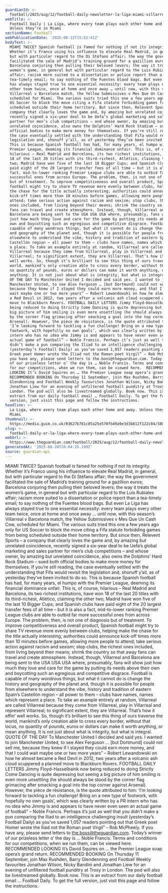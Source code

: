 ```yaml
---
guardianId: >-
  football/2025/aug/12/football-daily-newsletter-la-liga-miami-villarreal-barcelona
webTitle: >-
  Football Daily | La Liga, where every team plays each other home and away.
  Unless they’re in Miami
sectionName: Football
webPublicationDate: '2025-08-12T15:52:41Z'
bodyText: >-
  MIAMI TWICE? Spanish football is famed for nothing if not its integrity.
  Whether it’s Franco using his influence to elevate Real Madrid, in general,
  but with particular regard to the Di Stéfano affair; the way the government
  facilitated the sale of Madrid’s training ground for a gazillion euros;
  Barcelona conjuring then pulling their beloved levers; the way it treats the
  women’s game, in general but with particular regard to the Luis Rubiales
  affair; racism more suited to a dissertation or police report than a
  tea-timely email; to say nothing of the Fuentes blood bags. But even La Liga
  has always stayed true to one essential necessity: every team plays every
  other team twice, once at home and once away … until now, with this season’s
  Villarreal v Barcelona match, the Yellow Submissives v Mes Que Un Cash Cow,
  scheduled for Miami. The various suits tried this one a few years ago only for
  US Soccer to block the move citing a Fifa statute forbidding games from being
  scheduled outside their home territory. But since then, Relevent Sports – a
  company that clearly loves the game and, by amazing but unrelated coincidence,
  recently signed a six-year deal to be Uefa’s global marketing and sales
  partner for men’s club competitions – and whose owner, by amazing but
  unrelated coincidence, also owns the Dolphins’ Hard Rock Stadium – sued both
  official bodies to make more money for themselves. If you’re still reading,
  the case eventually settled with the understanding that Fifa would revisit the
  legislation and, shonuff y’all, as of yesterday they’ve been invited to do so.
  This is because Spanish football has had, for many years, el humpo with the
  Premier League, deeming its financial dominance unfair. This is, of course,
  hilarious – Real Madrid and Barcelona, its two richest institutions, have won
  18 of the last 20 titles with its third-richest, Atlético, claiming the other
  two; Madrid have won five of the last 10 Bigger Cups; and Spanish clubs have
  paid eight of the 20 largest transfer fees of all time – but it is also a
  fact, mid-to-lower ranking Premier League clubs are able to outbid far more
  successful ones from across Europe. The problem, then, is not one of diagnosis
  but of treatment. To improve competitiveness and overall product, Spanish
  football might try to share TV revenue more evenly between clubs, helping make
  the chase for the title actually interesting; authorities could announce
  kick-off times more than 10 minutes before games, allowing more people to
  attend; take serious action against racism and sexism; stop clubs, the richest
  ones included, from living beyond their means; shrink the country so that away
  fans can travel and create atmosphere. Instead, though, Villarreal and
  Barcelona are being sent to the USA USA USA where, presumably, fans will show
  just how much they love and care for the game by putting its needs above their
  own and boycotting such an egregious and competitive disgrace. Football is
  capable of many wondrous things, but what it cannot do is change the history
  and geography of the planet and, though it is possible for people from
  elsewhere to understand the vibe, history and tradition of eastern Spain’s
  Castellón region – all power to them – clubs have names, names which represent
  a place. To take an example entirely at random, Villarreal are called
  Villarreal because they come from Villarreal, play in Villarreal and represent
  Villarreal; to significant extent, they are Villarreal. That’s how it effin’
  well works. So, though it’s brilliant to see this thing of ours traverse the
  world, mankind’s only creation able to cross every border, without that locus,
  no quantity of pounds, euros or dollars can make it worth anything, or mean
  anything. It is not just about what is integrity, but what is integral. QUOTE
  OF THE DAY To Manchester United I decided and said yes. I wanted to join
  Manchester United, to see Alex Ferguson … [but Dortmund] could not sell me,
  because they knew if I stayed they could earn more money, and that I could
  wait maybe one or two more years” – Robert Lewandowski on how he almost became
  a Red Devil in 2012, two years after a volcanic ash cloud scuppered a planned
  move to Blackburn Rovers. FOOTBALL DAILY LETTERS Jimmy Floyd-Hasselbaink now
  being reduced to doing Strictly Come Dancing is quite depressing but seeing a
  big picture of him smiling is even more unsettling (he should always be stood
  by the corner flag grimacing after smacking a goal into the top corner against
  Arsenal). However, the pièce de résistance, is the quote attributed to him:
  ‘I’m looking forward to tackling a fun challenge! Bring on a new type of
  footwork, with hopefully no own goals’, which was clearly written by a PR
  intern who has no idea who Jimmy is and appears to have never even seen an
  actual game of football” – Noble Francis. Perhaps it’s just as well that you
  didn’t make a pun comparing the Iliad to an intelligence challenging insult
  (yesterday’s Football Daily) as you’ve saved 1,057 readers pointing out that
  Greek poet Homer wrote the Iliad not the Roman poet Virgil” – Rob McPheely. If
  you have any, please send letters to the.boss@theguardian.com. Today’s winner
  of our prizeless letter o’ the day is … Noble Francis. Terms and conditions
  for our competitions, when we run them, can be viewed here.  RECOMMENDED
  LOOKING It’s David Squires on … the Premier League soap opera’s grand return.
  RECOMMENDED BOOKING On Thursday 11 September, join Max Rushden, Barry
  Glendenning and Football Weekly favourites Jonathan Wilson, Nicky Bandini and
  Jonathan Liew for an evening of unfiltered football punditry at Troxy in
  London. The pod will also be livestreamed globally. Book now. This is an
  extract from our daily football email … Football Daily. To get the full
  version, just visit this page and follow the instructions.
headline: >-
  La Liga, where every team plays each other home and away. Unless they’re in
  Miami
thumbnail: >-
  https://media.guim.co.uk/03627b781c05a25e578fb49a9e3d3b812f122c04/380_0_2142_1714/500.jpg
slug: >-
  football-daily-or-la-liga-where-every-team-plays-each-other-home-and-away-unless-theyre-in-miami
webUrl: >-
  https://www.theguardian.com/football/2025/aug/12/football-daily-newsletter-la-liga-miami-villarreal-barcelona
generatedAt: '2025-08-28T20:04:25.199Z'
source: guardian-api
---
```

MIAMI TWICE? Spanish football is famed for nothing if not its integrity. Whether it’s Franco using his influence to elevate Real Madrid, in general, but with particular regard to the Di Stéfano affair; the way the government facilitated the sale of Madrid’s training ground for a gazillion euros; Barcelona conjuring then pulling their beloved levers; the way it treats the women’s game, in general but with particular regard to the Luis Rubiales affair; racism more suited to a dissertation or police report than a tea-timely email; to say nothing of the Fuentes blood bags. But even La Liga has always stayed true to one essential necessity: every team plays every other team twice, once at home and once away … until now, with this season’s Villarreal v Barcelona match, the Yellow Submissives v Mes Que Un Cash Cow, scheduled for Miami. The various suits tried this one a few years ago only for US Soccer to block the move citing a Fifa statute forbidding games from being scheduled outside their home territory. But since then, Relevent Sports – a company that clearly loves the game and, by amazing but unrelated coincidence, recently signed a six-year deal to be Uefa’s global marketing and sales partner for men’s club competitions – and whose owner, by amazing but unrelated coincidence, also owns the Dolphins’ Hard Rock Stadium – sued both official bodies to make more money for themselves. If you’re still reading, the case eventually settled with the understanding that Fifa would revisit the legislation and, shonuff y’all, as of yesterday they’ve been invited to do so. This is because Spanish football has had, for many years, el humpo with the Premier League, deeming its financial dominance unfair. This is, of course, hilarious – Real Madrid and Barcelona, its two richest institutions, have won 18 of the last 20 titles with its third-richest, Atlético, claiming the other two; Madrid have won five of the last 10 Bigger Cups; and Spanish clubs have paid eight of the 20 largest transfer fees of all time – but it is also a fact, mid-to-lower ranking Premier League clubs are able to outbid far more successful ones from across Europe. The problem, then, is not one of diagnosis but of treatment. To improve competitiveness and overall product, Spanish football might try to share TV revenue more evenly between clubs, helping make the chase for the title actually interesting; authorities could announce kick-off times more than 10 minutes before games, allowing more people to attend; take serious action against racism and sexism; stop clubs, the richest ones included, from living beyond their means; shrink the country so that away fans can travel and create atmosphere. Instead, though, Villarreal and Barcelona are being sent to the USA USA USA where, presumably, fans will show just how much they love and care for the game by putting its needs above their own and boycotting such an egregious and competitive disgrace. Football is capable of many wondrous things, but what it cannot do is change the history and geography of the planet and, though it is possible for people from elsewhere to understand the vibe, history and tradition of eastern Spain’s Castellón region – all power to them – clubs have names, names which represent a place. To take an example entirely at random, Villarreal are called Villarreal because they come from Villarreal, play in Villarreal and represent Villarreal; to significant extent, they are Villarreal. That’s how it effin’ well works. So, though it’s brilliant to see this thing of ours traverse the world, mankind’s only creation able to cross every border, without that locus, no quantity of pounds, euros or dollars can make it worth anything, or mean anything. It is not just about what is integrity, but what is integral. QUOTE OF THE DAY To Manchester United I decided and said yes. I wanted to join Manchester United, to see Alex Ferguson … [but Dortmund] could not sell me, because they knew if I stayed they could earn more money, and that I could wait maybe one or two more years” – Robert Lewandowski on how he almost became a Red Devil in 2012, two years after a volcanic ash cloud scuppered a planned move to Blackburn Rovers. FOOTBALL DAILY LETTERS Jimmy Floyd-Hasselbaink now being reduced to doing Strictly Come Dancing is quite depressing but seeing a big picture of him smiling is even more unsettling (he should always be stood by the corner flag grimacing after smacking a goal into the top corner against Arsenal). However, the pièce de résistance, is the quote attributed to him: ‘I’m looking forward to tackling a fun challenge! Bring on a new type of footwork, with hopefully no own goals’, which was clearly written by a PR intern who has no idea who Jimmy is and appears to have never even seen an actual game of football” – Noble Francis. Perhaps it’s just as well that you didn’t make a pun comparing the Iliad to an intelligence challenging insult (yesterday’s Football Daily) as you’ve saved 1,057 readers pointing out that Greek poet Homer wrote the Iliad not the Roman poet Virgil” – Rob McPheely. If you have any, please send letters to the.boss@theguardian.com. Today’s winner of our prizeless letter o’ the day is … Noble Francis. Terms and conditions for our competitions, when we run them, can be viewed here.  RECOMMENDED LOOKING It’s David Squires on … the Premier League soap opera’s grand return. RECOMMENDED BOOKING On Thursday 11 September, join Max Rushden, Barry Glendenning and Football Weekly favourites Jonathan Wilson, Nicky Bandini and Jonathan Liew for an evening of unfiltered football punditry at Troxy in London. The pod will also be livestreamed globally. Book now. This is an extract from our daily football email … Football Daily. To get the full version, just visit this page and follow the instructions.
